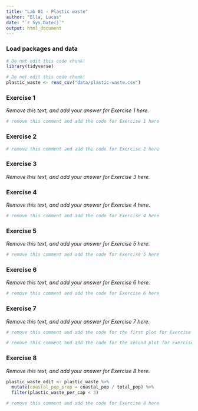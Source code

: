 ```yaml
---
title: "Lab 01 - Plastic waste"
author: "Ella, Lucas"
date: "`r Sys.Date()`"
output: html_document
---
```


### Load packages and data

```r
# Do not edit this code chunk!
library(tidyverse) 
```

```r
# Do not edit this code chunk!
plastic_waste <- read_csv("data/plastic-waste.csv")
```

### Exercise 1

*Remove this text, and add your answer for Exercise 1 here.*

```r
# remove this comment and add the code for Exercise 1 here
```

### Exercise 2

```r
# remove this comment and add the code for Exercise 2 here
```

### Exercise 3

*Remove this text, and add your answer for Exercise 3 here.*

### Exercise 4

*Remove this text, and add your answer for Exercise 4 here.*

```r
# remove this comment and add the code for Exercise 4 here
```

### Exercise 5

*Remove this text, and add your answer for Exercise 5 here.*

```r
# remove this comment and add the code for Exercise 5 here
```

### Exercise 6

*Remove this text, and add your answer for Exercise 6 here.*

```r
# remove this comment and add the code for Exercise 6 here
```

### Exercise 7

*Remove this text, and add your answer for Exercise 7 here.*

```r
# remove this comment and add the code for the first plot for Exercise 7 here
```

```r
# remove this comment and add the code for the second plot for Exercise 7 here
```

### Exercise 8

*Remove this text, and add your answer for Exercise 8 here.*

```r
plastic_waste_edit <- plastic_waste %>% 
  mutate(coastal_pop_prop = coastal_pop / total_pop) %>%
  filter(plastic_waste_per_cap < 3)

# remove this comment and add the code for Exercise 8 here
```


